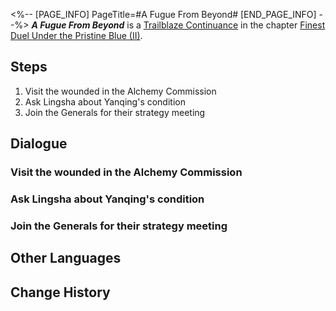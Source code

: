<%-- [PAGE_INFO]
PageTitle=#A Fugue From Beyond#
[END_PAGE_INFO] --%>
{{Stub|Dialogue.}}
{{Mission Infobox
|id            = 2022308
|title         = 
|image         = Mission A Fugue From Beyond.png{{subst:void|<!--$UPLOAD:<<SpriteOutput/Chronicle/2022308.png>-<Mission A Fugue From Beyond.png>-<Fate's Atlas Images>>-->}}
|type          = Trailblaze Continuance
|event_name    = 
|chapter       = Finest Duel Under the Pristine Blue (II)
|requirements  = [[Trailblaze Continuance]] ''[[Ebb of Past Sins]]'' completed
|summary       = With the storm subsided and everything returning to peace, the Trailblazer visits injured friends in the Alchemy Commission. Meanwhile, in the Seat of Divine Foresight, the three Arbiter-Generals gather once more to discuss a war that concerns everyone.
|characters    = Bailu; Lingsha; March 7th; Trailblazer; Yunli
|startLocation = [[The Xianzhou Luofu]] - [[Alchemy Commission]]
|world         = The Xianzhou Luofu
|area          = Alchemy Commission
|prev          = Ebb of Past Sins
|next          = 
|rewards       = Trailblaze EXP*400; Stellar Jade*50; Refined Aether*5; Lost Crystal*6; Credit*30,000
}}
'''''A Fugue From Beyond''''' is a [[Trailblaze Continuance]] in the chapter [[Finest Duel Under the Pristine Blue (II)]].

==Steps==
# Visit the wounded in the Alchemy Commission
# Ask Lingsha about Yanqing's condition
# Join the Generals for their strategy meeting

<!--
==Gameplay Notes==

--><!--
==Trial Character==

-->
==Dialogue==
{{Stub Dialogue}}

===Visit the wounded in the Alchemy Commission{{subst:void|<!--202230801-->}}===
{{Mission Description|type=continuance|location=Alchemy Commission|As the dust finally settles, you and March 7th arrange to head to the Alchemy Commission and visit those who were heavily wounded in the great battle aboard the Skysplitter...}}
{{Dialogue Start}}
:{{tx}}
{{Dialogue End}}

===Ask Lingsha about Yanqing's condition{{subst:void|<!--202230802-->}}===
{{Dialogue Start}}
:{{tx}}
{{Dialogue End}}

===Join the Generals for their strategy meeting{{subst:void|<!--202230804-->}}===
{{Mission Description|type=continuance|location=Seat of Divine Foresight|update|At this moment, the three generals are gathered in the Seat of Divine Foresight to discuss the future strategy of the Alliance...}}
{{Dialogue Start}}
:{{tx}}
{{Dialogue End}}

==Other Languages==
{{Other Languages
|en   = A Fugue From Beyond
|zhs  = 玉阙黄钟，天外归鸿
|zht  = 玉闕黃鐘，天外歸鴻
|ja   = 玉殿の黄鐘、天外からの帰鴻
|ko   = 옥궐의 황종, 천외에서 귀환한 자
|es   = Fuga desde el más allá
|fr   = Fugue de l'au-delà
|ru   = Перезвон жёлтого колокола, возвращение в гнездо
|th   = ระฆังกังวานสู่การหวนคืน
|vi   = Chuông Vàng Yuque, Trở Về Từ Thế Giới Bên Ngoài
|de   = Eine Fuge aus dem Jenseits
|id   = Suara dari Dunia Lain
|pt   = Uma Fuga do Além
}}

==Change History==
{{Change History|2.5}}
